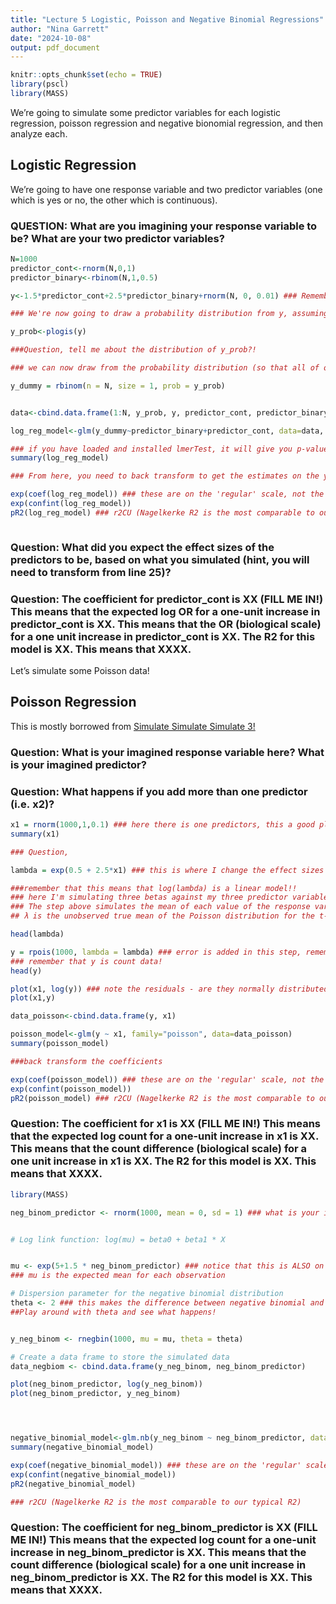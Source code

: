 ```yaml
---
title: "Lecture 5 Logistic, Poisson and Negative Binomial Regressions"
author: "Nina Garrett"
date: "2024-10-08"
output: pdf_document
---
```


```r
knitr::opts_chunk$set(echo = TRUE)
library(pscl)
library(MASS)
```

We're going to simulate some predictor variables for each logistic regression, poisson regression and negative bionomial regression, and then analyze each. 

## Logistic Regression

We're going to have one response variable and two predictor variables (one which is yes or no, the other which is continuous).

### QUESTION: What are you imagining your response variable to be? What are your two predictor variables?

```r
N=1000
predictor_cont<-rnorm(N,0,1) 
predictor_binary<-rbinom(N,1,0.5)

y<-1.5*predictor_cont+2.5*predictor_binary+rnorm(N, 0, 0.01) ### Remember that to make this do-able in a linear framework, like this, we're assuming this is on a log scale!

### We're now going to draw a probability distribution from y, assuming that y is on a logit scale

y_prob<-plogis(y)

###Question, tell me about the distribution of y_prob?!

### we can now draw from the probability distribution (so that all of our responses are 0,1)

y_dummy = rbinom(n = N, size = 1, prob = y_prob)


data<-cbind.data.frame(1:N, y_prob, y, predictor_cont, predictor_binary)

log_reg_model<-glm(y_dummy~predictor_binary+predictor_cont, data=data, family='binomial')

### if you have loaded and installed lmerTest, it will give you p-values in your summary, if not, it won't
summary(log_reg_model)

### From here, you need to back transform to get the estimates on the y scale, instead of the log(y) scale

exp(coef(log_reg_model)) ### these are on the 'regular' scale, not the log scale
exp(confint(log_reg_model))
pR2(log_reg_model) ### r2CU (Nagelkerke R2 is the most comparable to our typical R2)



```

### Question: What did you expect the effect sizes of the predictors to be, based on what you simulated (hint, you will need to transform from line 25)?

### Question: The coefficient for predictor_cont is XX (FILL ME IN!) This means that the expected log OR for a one-unit increase in predictor_cont is XX. This means that the OR (biological scale) for a one unit increase in predictor_cont is XX. The R2 for this model is XX. This means that XXXX. 

Let's simulate some Poisson data!

## Poisson Regression

This is mostly borrowed from [Simulate Simulate Simulate 3!](https://aosmith.rbind.io/2018/07/18/simulate-poisson-edition/)

### Question: What is your imagined response variable here? What is your imagined predictor?
### Question: What happens if you add more than one predictor (i.e. x2)?

```r

x1 = rnorm(1000,1,0.1) ### here there is one predictors, this a good place to imagine some biology
summary(x1)

### Question, 

lambda = exp(0.5 + 2.5*x1) ### this is where I change the effect sizes for each predictor

###remember that this means that log(lambda) is a linear model!!
### here I'm simulating three betas against my three predictor variables to make my lambda
### The step above simulates the mean of each value of the response variable. lambda values are continuous, not discrete counts.
## λ is the unobserved true mean of the Poisson distribution for the t-th observation

head(lambda)

y = rpois(1000, lambda = lambda) ### error is added in this step, remembering that the mean and the variance are the same!
### remember that y is count data!
head(y)

plot(x1, log(y)) ### note the residuals - are they normally distributed? Is that okay?
plot(x1,y)

data_poisson<-cbind.data.frame(y, x1)

poisson_model<-glm(y ~ x1, family="poisson", data=data_poisson)
summary(poisson_model)

###back transform the coefficients 

exp(coef(poisson_model)) ### these are on the 'regular' scale, not the log scale
exp(confint(poisson_model))
pR2(poisson_model) ### r2CU (Nagelkerke R2 is the most comparable to our typical R2) 

```

### Question: The coefficient for x1 is XX (FILL ME IN!) This means that the expected log count for a one-unit increase in x1 is XX. This means that the count difference (biological scale) for a one unit increase in x1 is XX. The R2 for this model is XX. This means that XXXX. 



```r
library(MASS)

neg_binom_predictor <- rnorm(1000, mean = 0, sd = 1) ### what is your imagined predictor?


# Log link function: log(mu) = beta0 + beta1 * X


mu <- exp(5+1.5 * neg_binom_predictor) ### notice that this is ALSO on a log scale
### mu is the expected mean for each observation

# Dispersion parameter for the negative binomial distribution
theta <- 2 ### this makes the difference between negative binomial and poisson. A very large theta would lead the negative binomial to approximate a poisson
##Play around with theta and see what happens!


y_neg_binom <- rnegbin(1000, mu = mu, theta = theta)

# Create a data frame to store the simulated data
data_negbiom <- cbind.data.frame(y_neg_binom, neg_binom_predictor)

plot(neg_binom_predictor, log(y_neg_binom))
plot(neg_binom_predictor, y_neg_binom)




negative_binomial_model<-glm.nb(y_neg_binom ~ neg_binom_predictor, data=data_negbiom)
summary(negative_binomial_model)

exp(coef(negative_binomial_model)) ### these are on the 'regular' scale, not the log scale
exp(confint(negative_binomial_model))
pR2(negative_binomial_model)

### r2CU (Nagelkerke R2 is the most comparable to our typical R2)
```

### Question: The coefficient for neg_binom_predictor is XX (FILL ME IN!) This means that the expected log count for a one-unit increase in neg_binom_predictor is XX. This means that the count difference (biological scale) for a one unit increase in neg_binom_predictor is XX. The R2 for this model is XX. This means that XXXX. 

